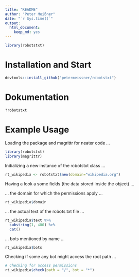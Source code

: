 ```yaml
---
title: "README"
author: "Peter Meißner"
date: "`r Sys.time()`"
output: 
  html_document: 
    keep_md: yes
---
```


```r
library(robotstxt)
```

# Installation and Start

```r
devtools::install_github("petermeissner/robotstxt")
```



# Dokumentation

```r
?robotstxt
```

# Example Usage

Loading the package and magrittr for neater code  ... 

```r
library(robotstxt)
library(magrittr)
```

Initializing a new instance of the robotstxt class ... 
```r
rt_wikipedia <- robotstxt$new(domain="wikipedia.org")
```


Having a look a some fields (the data stored inside the object) ... 

... the domain for which the permissions apply ... 

```r
rt_wikipedia$domain
```

... the actual text of the robots.txt file ... 

```r
rt_wikipedia$text %>% 
  substring(1, 400) %>% 
  cat()
```

... bots mentioned by name ...

```r
rt_wikipedia$bots
```

Checking if some any bot might access the root path ... 
```r
# checking for access permissions
rt_wikipedia$check(path = "/", bot = "*")
```

